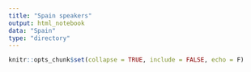 ```yaml
---
title: "Spain speakers"
output: html_notebook
data: "Spain"
type: "directory"
---
```


```r
knitr::opts_chunk$set(collapse = TRUE, include = FALSE, echo = F)
```